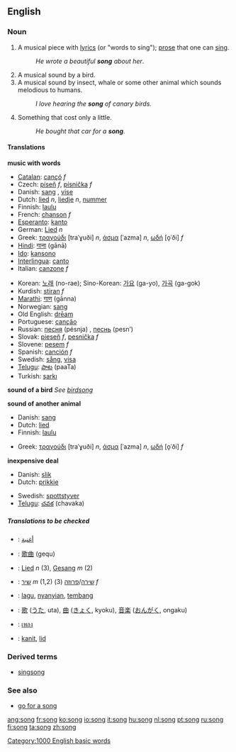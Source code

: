 ==English==

===Noun===
{{en-noun-reg}}

# A musical piece with [[lyrics]] (or "words to sing"); [[prose]] that one can [[sing]].
#:''He wrote a beautiful '''song''' about her''.
# A musical sound by a bird.
# A musical sound by insect, whale or some other animal which sounds melodious to humans.
#:''I love hearing the '''song''' of canary birds.''
# Something that cost only a little.
#:''He bought that car for a '''song'''.''

====Translations====

'''music with words'''
{{top}}
*[[Catalan]]: [[cançó]] ''f''
*Czech: [[píseň]] ''f'', [[písnička]] ''f''
*Danish: [[sang]] {{c}}, [[vise]] {{c}}
*Dutch: [[lied]] ''n'', [[liedje]] ''n'', [[nummer]]
*Finnish: [[laulu]]
*French: [[chanson]] ''f''
*[[Esperanto]]: [[kanto]]
*German: [[Lied]] ''n''
*Greek: [[τραγούδι]] [traˈɣuði] ''n'', [[άσμα]] [ˈazma] ''n'', [[ωδή]] [o̞ˈði] ''f''
*[[Hindi]]: [[गाना]] (gānā)
*[[Ido]]: [[kansono]]
*[[Interlingua]]: [[canto]]
*Italian: [[canzone]] ''f''
{{mid}}
*Korean: [[노래]] (no-rae); Sino-Korean: [[가요]] (ga-yo), [[가곡]] (ga-gok)
*Kurdish: [[stiran]] ''f''
*[[Marathi]]: [[गाण]] (gānna)
*Norwegian: [[sang]]
*Old English: [[dream#Old English|drēam]]
*Portuguese: [[canção]]
*Russian: [[песня]] (pésnja) {{f}}, [[песнь]] (pesn’) {{f}}
*Slovak: [[pieseň#Slovak|pieseň]] ''f'', [[pesnička#Slovak|pesnička]] ''f''
*Slovene: [[pesem]] ''f''
*Spanish: [[canción]] ''f''
*Swedish: [[sång]], [[visa#Swedish|visa]]
*[[Telugu]]: [[పాట]] (paaTa)
*Turkish: [[şarkı]]
{{bottom}}

'''sound of a bird'''
''See [[birdsong]]''

'''sound of another animal'''
{{top}}
*Danish: [[sang]] {{c}}
*Dutch: [[lied]]
*Finnish: [[laulu]]
{{mid}}
*Greek: [[τραγούδι]] [traˈɣuði] ''n'', [[άσμα]] [ˈazma] ''n'', [[ωδή]] [o̞ˈði] ''f''
{{bottom}}

'''inexpensive deal'''
{{top}}
*Danish: [[slik]] {{c}}
*Dutch: [[prikkie]]
{{mid}}
*Swedish: [[spottstyver]]
*[[Telugu]]: [[చవక]] (chavaka)
{{bottom}}

=====Translations to be checked=====
{{checktrans}}
*{{ttbc|Arabic}}: [[أغنية]]
*{{ttbc|Chinese}}: [[歌曲]] (gequ)
*{{ttbc|German}}: [[Lied]] ''n'' (3), [[Gesang]] ''m'' (2)
*{{ttbc|Hebrew}}: [[שיר]] ''m'' (1,2) [[שירה]]/[[פרוזה]] (3) ''f''
*{{ttbc|Indonesian}}: [[lagu]], [[nyanyi|nyanyian]], [[tembang]]
*{{ttbc|Japanese}}: [[歌]] ([[うた]], uta), [[曲]] ([[きょく]], kyoku), [[音楽]] ([[おんがく]], ongaku)
*{{ttbc|Thai}}: [[เพลง]]
*{{ttbc|Volapük}}: [[kanit]], [[lid#Volapük|lid]]

===Derived terms===
*[[singsong]]

===See also===
*[[go for a song]]

[[Category:1000 English basic words]]

[[ang:song]]
[[fr:song]]
[[ko:song]]
[[io:song]]
[[it:song]]
[[hu:song]]
[[nl:song]]
[[pt:song]]
[[ru:song]]
[[fi:song]]
[[ta:song]]
[[zh:song]]